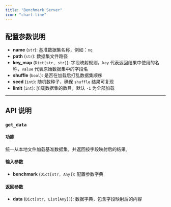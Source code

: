 ```yaml
---
title: "Benchmark Server"
icon: "chart-line"
---
```


## 配置参数说明

- **name** (`str`): 基准数据集名称，例如：`nq`  
- **path** (`str`): 数据集文件路径  
- **key_map** (`Dict[str, str]`): 字段映射规则，`key` 代表返回结果中使用的名称，`value` 代表原始数据集中的字段名  
- **shuffle** (`bool`): 是否在加载后打乱数据集顺序  
- **seed** (`int`): 随机数种子，确保 `shuffle` 结果可复现  
- **limit** (`int`): 加载数据集的数目，默认 `-1` 为全部加载  

---

## API 说明

### `get_data`

#### 功能
统一从本地文件加载基准数据集，并返回按字段映射后的结果。

#### 输入参数
- **benchmark** (`Dict[str, Any]`): 配置参数字典  

#### 返回参数
- **data** (`Dict[str, List[Any]]`): 数据字典，包含字段映射后的内容  